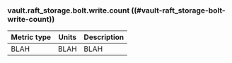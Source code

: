 ### vault.raft_storage.bolt.write.count ((#vault-raft_storage-bolt-write-count))

Metric type | Units | Description
----------- | ----- | -----------
BLAH     | BLAH    | BLAH
